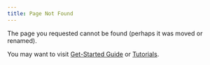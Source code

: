 ```yaml
---
title: Page Not Found
---
```


The page you requested cannot be found (perhaps it was moved or renamed).

You may want to visit [Get-Started Guide](dev/docs/using-turing/get-started) or [Tutorials](dev/tutorials/00-introduction).
